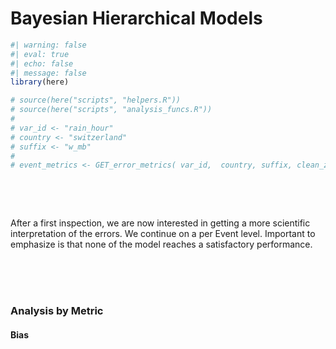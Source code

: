 
# Bayesian Hierarchical Models {#sec-energy-intro .unnumbered}


```r
#| warning: false
#| eval: true
#| echo: false
#| message: false
library(here)

# source(here("scripts", "helpers.R"))
# source(here("scripts", "analysis_funcs.R"))
# 
# var_id <- "rain_hour"
# country <- "switzerland"
# suffix <- "w_mb"
# 
# event_metrics <- GET_error_metrics( var_id,  country, suffix, clean_zero = TRUE)



```

\
\

::: {.callout-warning title="Temporal dependence of Rain events"}
After a first inspection, we are now interested in getting a more scientific interpretation of the errors. We continue on a per Event level.
Important to emphasize is that none of the model reaches a satisfactory performance.
:::

\
\
\


### Analysis by Metric



<!-- #### Sum Ratio -->

<!-- The Sum Ration is the sum of the model divided by the sum of the station. -->

<!-- ```{r} -->
<!-- #| warning: false -->
<!-- #| eval: true -->
<!-- #| echo: false -->
<!-- #| message: false -->
<!-- dens_selection_plot(event_metrics, "sum_ratio") -->
<!-- ``` -->

<!-- \ -->

#### Bias
